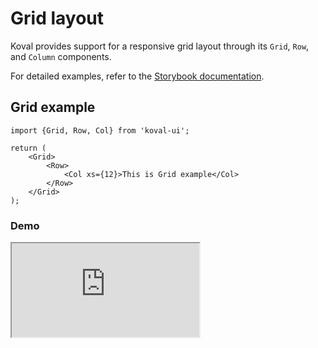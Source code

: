 
# Grid layout

Koval provides support for a responsive grid layout through its `Grid`, `Row`, and `Column` components.

For detailed examples, refer to the [Storybook documentation](https://morewings.github.io/koval-ui/?path=/docs/layout-grid--docs).

## Grid example

```tsx
import {Grid, Row, Col} from 'koval-ui';

return (
    <Grid>
        <Row>
            <Col xs={12}>This is Grid example</Col>
        </Row>
    </Grid>
);
```

### Demo

<Iframe
    src="https://morewings.github.io/koval-ui/iframe.html?args=children:responsive&id=layout-grid--primary&viewMode=story"
    width={777}
    height={380}
/>

## Configuration

The grid layout is designed to be fully responsive, ensuring that your content looks great on all devices, from mobile phones to large desktop screens.

### Grid

`Grid` component serves as a wrapper. The grid **width** can be specified as a `number` or as `fluid` string, which sets the width to 100%. Developers can define the **number of columns** using the `base` prop, with recommended values being 12, 16, or 24. The `gap` prop allows control over the width between columns.

See [all Grid props](https://morewings.github.io/koval-ui/?path=/docs/layout-grid--docs#grid-props).

### Row

`Row` component creates horizontal section for rendering the line of content.

See [all Row props](https://morewings.github.io/koval-ui/?path=/docs/layout-grid--docs#row-props).

### Col

`Col` component creates grid column. Developers can configure **width** and **shift** of the column. By using predefined breakpoints and t-shirt sizes (`xs`, `sm`, `md`, `lg`, `xl`), the grid layout ensures a consistent look and feel across different screen sizes. Each of them is available as a prop which accepts number of columns or `fluid`, which indicates that column takes **all available width**.

See [all Col props](https://morewings.github.io/koval-ui/?path=/docs/layout-grid--docs#col-props).

```tsx {2,5}
<Row>
    <Col xs={6} md={10}>
        6 columns at small screens and 10 columns at medium and bigger screens
    </Col>
    <Col xs="fluid">Takes the rest of available width.</Col>
</Row>
```

#### Fluid column Demo

<Iframe
    src="https://morewings.github.io/koval-ui/iframe.html?args=children:fluid&globals=&id=layout-grid--primary&viewMode=story"
    width={777}
    height={188}
/>

It's also possible to shift column towards right side, using same breakpoints via `shiftXX` prop.

```tsx {2}
<Row>
    <Col xs={8} shiftXS={2}>
        8 columns width, offset 2 columns
    </Col>
</Row>
```

#### Column offset Demo

<Iframe
    src="https://morewings.github.io/koval-ui/iframe.html?args=children:offset&globals=&id=layout-grid--primary&viewMode=story"
    width={777}
    height={188}
/>

## Breakpoint values

Breakpoints are applied from smallest to biggest, so the biggest one has the preference.

| Name |      Value      |                      Description                       |
| :--- | :-------------: | :----------------------------------------------------: |
| XS   | width >= 320px  |           Tiny screens (e.g., mobile phones)           |
| SM   | width >= 640px  |             Small screens (e.g., tablets)              |
| MD   | width >= 992px  |     Medium screens (e.g., tablets, small laptops)      |
| LG   | width >= 1366px |             Large screens (e.g., desktops)             |
| XL   | width >= 1920px | Extra large screens (e.g., large desktops, TV screens) |
